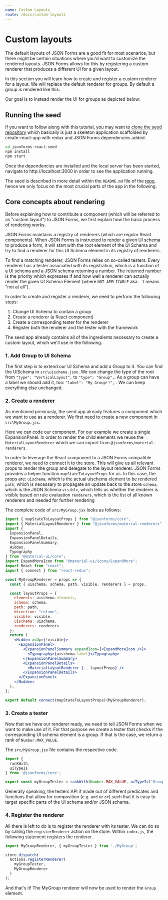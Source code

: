 ```yaml
---
name: Custom Layouts 
route: /docs/custom-layouts
---
```



# Custom layouts

 The default layouts of JSON Forms are a good fit for most scenarios,
but there might be certain situations where you'd want to customize the rendered layouts.
JSON Forms allows for this by registering a custom renderer that produces a different UI
for a given layout.

In this section you will learn how to create and register a custom renderer for a layout.
We will replace the default renderer for groups. By default a group is rendered like this:

<Default />

Our goal is to instead render the UI for groups as depicted below:

<WithCustomRenderer />

## Running the seed

If you want to follow along with this tutorial, you may want to [clone the seed repository](https://github.com/eclipsesource/jsonforms-react-seed)
which basically is just a skeleton application scaffolded by create-react-app with redux
and JSON Forms dependencies added.

```bash
cd jsonforms-react-seed
npm install
npm start
```

Once the dependencies are installed and the local server has been started,
navigate to http://localhost:3000 in order to see the application running.

The seed is described in more detail within the `README.md` file of
the [repo](https://github.com/eclipsesource/jsonforms-react-seed), hence we
only focus on the most crucial parts of the app in the following.

##  Core concepts about rendering

Before explaining how to contribute a component (which will be referred to as "custom layout") to JSON Forms,
we first explain how the basic process of rendering works.

JSON Forms maintains a registry of renderers (which are regular React components). When JSON Forms is instructed to
render a given UI schema to produce a form, it will start with the root element of the UI Schema and try to
find a renderer for this UI Schema element in its registry of renderers.

To find a matching renderer, JSON Forms relies on so-called testers.
Every renderer has a tester associated with its registration, which is a function of a UI schema and a
JSON schema returning a number.
The returned number is the priority which expresses if and how well a renderer can actually render the
given UI Schema Element (where `NOT_APPLICABLE` aka. `-1` means "not at all").

In order to create and register a renderer, we need to perform the following steps:

1. Change UI Schema to contain a group
2. Create a renderer (a React component)
3. Create a corresponding tester for the renderer
4. Register both the renderer and the tester with the framework

The seed app already contains all of the ingredients necessary to create a custom layout,
which we'll use in the following.

### 1. Add Group to UI Schema

The first step is to extend our UI Schema and add a Group to it. 
You can find the UISchema in `src\uischema.json`. 
We can change the type of the root from `"type": "VerticalLayout",` to `"type": "Group",`. 
As a group can have a label we should add it, too: `"label": "My Group!!",` .
We can keep everything else unchanged.

### 2. Create a renderer

As mentioned previously, the seed app already features a component which we want to use as a renderer.
We first need to create a new component in `src\MyGroup.jsx`.

Here we can code our component. For our example we create a single ExpansionPanel.
In order to render the child elements we reuse the `MaterialLayoutRenderer` which we can import from `@jsonforms/material-renderers`.

In order to leverage the React component to a JSON Forms compatible renderer, we need to connect it to the store.
This will give us all relevant props to render the group and delegate to the layout renderer.
JSON Forms provides a helper function `mapStateToLayoutProps` for us.
In this case, the props are:
 `uischema`, which is the actual uischema element to be rendered
 `path`, which is necessary to propagate an update back to the store
 `schema`, which is the JSON Schema
 `visible`, which tells us whether the renderer is visible based on rule evaluation
 `renderers`, which is the list of all known renderers and needed for further rendering

The complete code of `src/MyGroup.jsx` looks as follows:

```jsx
import { mapStateToLayoutProps } from "@jsonforms/core";
import { MaterialLayoutRenderer } from "@jsonforms/material-renderers";
import {
  ExpansionPanel,
  ExpansionPanelDetails,
  ExpansionPanelSummary,
  Hidden,
  Typography
} from "@material-ui/core";
import ExpandMoreIcon from "@material-ui/icons/ExpandMore";
import React from "react";
import { connect } from "react-redux";

const MyGroupRenderer = props => {
  const { uischema, schema, path, visible, renderers } = props;

  const layoutProps = {
    elements: uischema.elements,
    schema: schema,
    path: path,
    direction: "column",
    visible: visible,
    uischema: uischema,
    renderers: renderers
  };
  return (
    <Hidden xsUp={!visible}>
      <ExpansionPanel>
        <ExpansionPanelSummary expandIcon={<ExpandMoreIcon />}>
          <Typography>{uischema.label}</Typography>
        </ExpansionPanelSummary>
        <ExpansionPanelDetails>
          <MaterialLayoutRenderer {...layoutProps} />
        </ExpansionPanelDetails>
      </ExpansionPanel>
    </Hidden>
  );
};

export default connect(mapStateToLayoutProps)(MyGroupRenderer);
```

### 3. Create a tester

Now that we have our renderer ready, we need to tell JSON Forms when we want to make use of it.
For that purpose we create a tester that checks if the corresponding UI schema element is a group.
If that is the case, we return a rank of `Number.MAX_VALUE`.

The `src/MyGroup.jsx` file contains the respective code.

```javascript
import { 
  rankWith, 
  uiTypeIs 
} from '@jsonforms/core';

export const myGroupTester = rankWith(Number.MAX_VALUE, uiTypeIs("Group"));
```

Generally speaking, the testers API if made out of different predicates and functions that allow
for composition (e.g. `and` or `or`) such that it is easy to target specific parts
of the UI schema and/or JSON schema.

### 4. Register the renderer
 All there is left to do is to register the renderer with its tester. We can do so by calling
the `registerRenderer` action on the store. Within `index.js`, the following
statement registers the renderer.

```javascript
import MyGroupRenderer, { myGroupTester } from './MyGroup';

store.dispatch(
  Actions.registerRenderer(
    myGroupTester, 
    MyGroupRenderer
  )
);
```

And that's it! The MyGroup renderer will now be used to render the `Group` element.